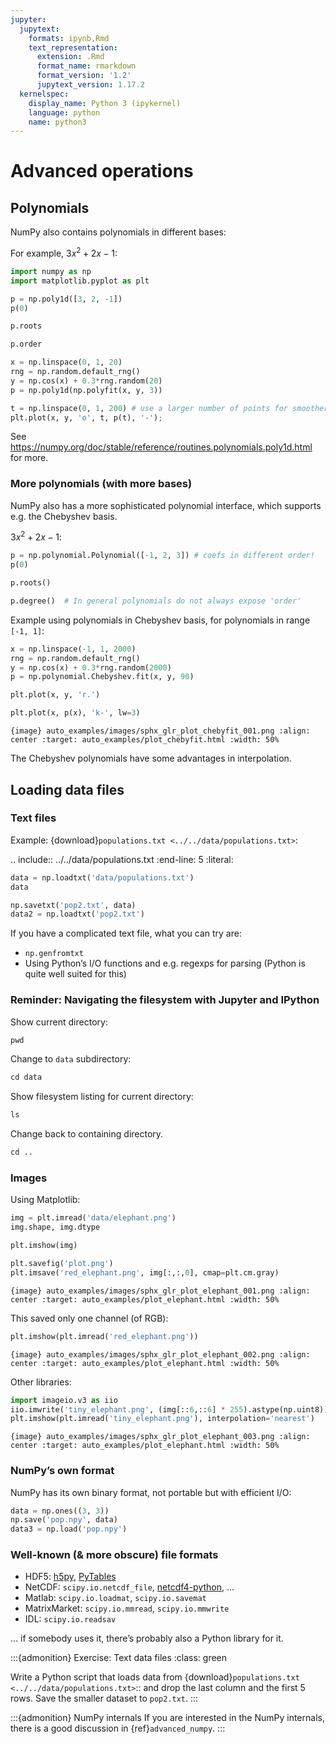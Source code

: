```yaml
---
jupyter:
  jupytext:
    formats: ipynb,Rmd
    text_representation:
      extension: .Rmd
      format_name: rmarkdown
      format_version: '1.2'
      jupytext_version: 1.17.2
  kernelspec:
    display_name: Python 3 (ipykernel)
    language: python
    name: python3
---
```


# Advanced operations

## Polynomials

NumPy also contains polynomials in different bases:

For example, $3x^2 + 2x - 1$:

```python
import numpy as np
import matplotlib.pyplot as plt
```

```python
p = np.poly1d([3, 2, -1])
p(0)
```

```python
p.roots
```

```python
p.order
```

```python
x = np.linspace(0, 1, 20)
rng = np.random.default_rng()
y = np.cos(x) + 0.3*rng.random(20)
p = np.poly1d(np.polyfit(x, y, 3))

t = np.linspace(0, 1, 200) # use a larger number of points for smoother plotting
plt.plot(x, y, 'o', t, p(t), '-');
```

See <https://numpy.org/doc/stable/reference/routines.polynomials.poly1d.html>
for more.

### More polynomials (with more bases)

NumPy also has a more sophisticated polynomial interface, which supports
e.g. the Chebyshev basis.

$3x^2 + 2x - 1$:

```python
p = np.polynomial.Polynomial([-1, 2, 3]) # coefs in different order!
p(0)
```

```python
p.roots()
```

```python
p.degree()  # In general polynomials do not always expose 'order'
```

Example using polynomials in Chebyshev basis, for polynomials in
range `[-1, 1]`:

```python
x = np.linspace(-1, 1, 2000)
rng = np.random.default_rng()
y = np.cos(x) + 0.3*rng.random(2000)
p = np.polynomial.Chebyshev.fit(x, y, 90)
```

```python
plt.plot(x, y, 'r.')
```

```python
plt.plot(x, p(x), 'k-', lw=3)
```

```{image} auto_examples/images/sphx_glr_plot_chebyfit_001.png
:align: center
:target: auto_examples/plot_chebyfit.html
:width: 50%
```

The Chebyshev polynomials have some advantages in interpolation.

## Loading data files

### Text files

Example: {download}`populations.txt <../../data/populations.txt>`:

.. include:: ../../data/populations.txt
    :end-line: 5
    :literal:

```python
data = np.loadtxt('data/populations.txt')
data
```

```python
np.savetxt('pop2.txt', data)
data2 = np.loadtxt('pop2.txt')
```

:::{note}
If you have a complicated text file, what you can try are:

- `np.genfromtxt`
- Using Python's I/O functions and e.g. regexps for parsing
  (Python is quite well suited for this)
:::

### Reminder: Navigating the filesystem with Jupyter and IPython

Show current directory:

```python
pwd
```

Change to `data` subdirectory:

```python
cd data
```

Show filesystem listing for current directory:

```python
ls
```

Change back to containing directory.

```python
cd ..
```

### Images

Using Matplotlib:

```python
img = plt.imread('data/elephant.png')
img.shape, img.dtype
```

```python
plt.imshow(img)
```

```python
plt.savefig('plot.png')
plt.imsave('red_elephant.png', img[:,:,0], cmap=plt.cm.gray)
```

```{image} auto_examples/images/sphx_glr_plot_elephant_001.png
:align: center
:target: auto_examples/plot_elephant.html
:width: 50%
```

This saved only one channel (of RGB):

```python
plt.imshow(plt.imread('red_elephant.png'))
```

```{image} auto_examples/images/sphx_glr_plot_elephant_002.png
:align: center
:target: auto_examples/plot_elephant.html
:width: 50%
```

Other libraries:

```python
import imageio.v3 as iio
iio.imwrite('tiny_elephant.png', (img[::6,::6] * 255).astype(np.uint8))
plt.imshow(plt.imread('tiny_elephant.png'), interpolation='nearest')
```

```{image} auto_examples/images/sphx_glr_plot_elephant_003.png
:align: center
:target: auto_examples/plot_elephant.html
:width: 50%
```

### NumPy's own format

NumPy has its own binary format, not portable but with efficient I/O:

```python
data = np.ones((3, 3))
np.save('pop.npy', data)
data3 = np.load('pop.npy')
```

### Well-known (& more obscure) file formats

- HDF5: [h5py](https://www.h5py.org/), [PyTables](https://www.pytables.org)
- NetCDF: `scipy.io.netcdf_file`, [netcdf4-python](https://code.google.com/archive/p/netcdf4-python), ...
- Matlab: `scipy.io.loadmat`, `scipy.io.savemat`
- MatrixMarket: `scipy.io.mmread`, `scipy.io.mmwrite`
- IDL: `scipy.io.readsav`

... if somebody uses it, there's probably also a Python library for it.

:::{admonition} Exercise: Text data files
:class: green

Write a Python script that loads data from {download}`populations.txt
<../../data/populations.txt>`:: and drop the last column and the first
5 rows. Save the smaller dataset to `pop2.txt`.
:::

<!---
loadtxt, savez, load, fromfile, tofile
-->
<!---
real life: point to HDF5, NetCDF, etc.
-->
<!---
EXE: use loadtxt to load a data file
-->
<!---
EXE: use savez and load to save data in binary format
-->
<!---
EXE: use tofile and fromfile to put and get binary data bytes in/from a file
follow-up: .view()
-->
<!---
EXE: parsing text files -- Python can do this reasonably well natively!
throw in the mix some random text file to be parsed (eg. PPM)
-->
<!---
EXE: advanced: read the data in a PPM file
-->
:::{admonition} NumPy internals
If you are interested in the NumPy internals, there is a good discussion in
{ref}`advanced_numpy`.
:::